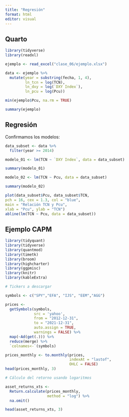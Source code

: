 ```yaml
---
title: "Regresión"
format: html
editor: visual
---
```


## Quarto

```r
library(tidyverse)
library(readxl)

ejemplo <- read_excel("clase_06/ejemplo.xlsx")

data <- ejemplo %>% 
  mutate(year = substring(fecha, 1, 4),
         ln_tcn = log(TCN),
         ln_dxy = log(`DXY Index`),
         ln_pcu = log(Pcu))

```

```r
min(ejemplo$Pcu, na.rm = TRUE)
```

```r
summary(ejemplo)
```

## Regresión

Confirmamos los modelos:

```r
data_subset <- data %>% 
  filter(year >= 2014)

modelo_01 <- lm(TCN ~ `DXY Index`, data = data_subset)

summary(modelo_01)

modelo_02 <- lm(TCN ~ Pcu, data = data_subset)

summary(modelo_02)
```


```r
plot(data_subset$Pcu, data_subset$TCN,
pch = 16, cex = 1.3, col = "blue",
main = "Relación TCN y Pcu",
xlab = "Pcu", ylab = "TCN")
abline(lm(TCN ~ Pcu, data = data_subset))
```

## Ejemplo CAPM

```r
library(tidyquant)
library(tidyverse)
library(quantmod)
library(timetk)
library(broom)
library(highcharter)
library(ggpmisc)
library(knitr)
library(kableExtra)
```


```r
# Tickers a descargar

symbols <- c("SPY","EFA", "IJS", "EEM","AGG")

prices <-
  getSymbols(symbols,
             src = 'yahoo',
             from = "2012-12-31",
             to = "2021-12-31",
             auto.assign = TRUE,
             warnings = FALSE) %>%
  map(~Ad(get(.))) %>%
  reduce(merge) %>%
  `colnames<-`(symbols)
```

```r
prices_monthly <- to.monthly(prices,
                             indexAt = "lastof",
                             OHLC = FALSE)
head(prices_monthly, 3)
```

```r
# Cálculo del retorno usando logaritmos

asset_returns_xts <-
  Return.calculate(prices_monthly,
                   method = "log") %>%
  na.omit()

head(asset_returns_xts, 3)
```

